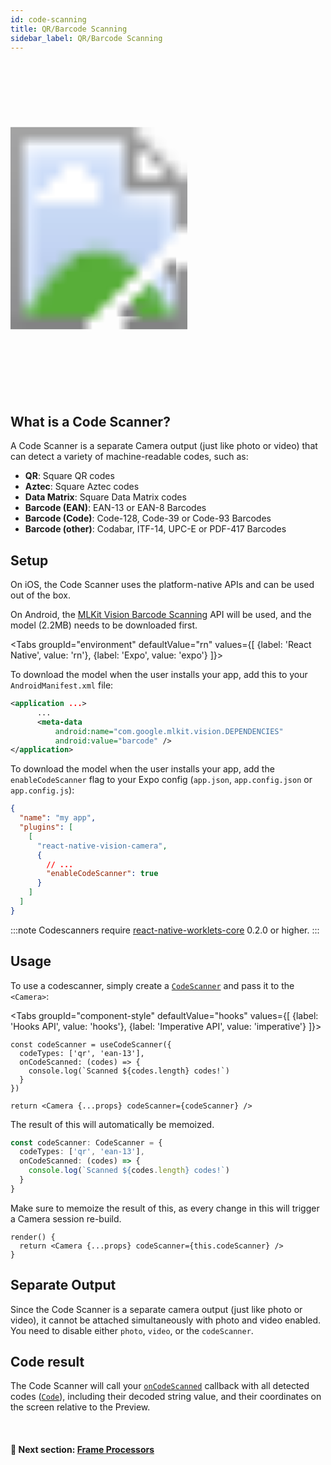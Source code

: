 ```yaml
---
id: code-scanning
title: QR/Barcode Scanning
sidebar_label: QR/Barcode Scanning
---
```



<div class="image-container">
  <svg xmlns="http://www.w3.org/2000/svg" width="283" height="535">
    <image href={useBaseUrl("img/demo.gif")} x="18" y="33" width="247" height="469" />
    <image href={useBaseUrl("img/frame.png")} width="283" height="535" />
  </svg>
</div>

## What is a Code Scanner?

A Code Scanner is a separate Camera output (just like photo or video) that can detect a variety of machine-readable codes, such as:

- **QR**: Square QR codes
- **Aztec**: Square Aztec codes
- **Data Matrix**: Square Data Matrix codes
- **Barcode (EAN)**: EAN-13 or EAN-8 Barcodes
- **Barcode (Code)**: Code-128, Code-39 or Code-93 Barcodes
- **Barcode (other)**: Codabar, ITF-14, UPC-E or PDF-417 Barcodes

## Setup

On iOS, the Code Scanner uses the platform-native APIs and can be used out of the box.

On Android, the [MLKit Vision Barcode Scanning](https://developers.google.com/ml-kit/vision/barcode-scanning) API will be used, and the model (2.2MB) needs to be downloaded first.

<Tabs
  groupId="environment"
  defaultValue="rn"
  values={[
    {label: 'React Native', value: 'rn'},
    {label: 'Expo', value: 'expo'}
  ]}>
<TabItem value="rn">

To download the model when the user installs your app, add this to your `AndroidManifest.xml` file:

```xml
<application ...>
      ...
      <meta-data
          android:name="com.google.mlkit.vision.DEPENDENCIES"
          android:value="barcode" />
</application>
```

</TabItem>
<TabItem value="expo">

To download the model when the user installs your app, add the `enableCodeScanner` flag to your Expo config (`app.json`, `app.config.json` or `app.config.js`):

```json
{
  "name": "my app",
  "plugins": [
    [
      "react-native-vision-camera",
      {
        // ...
        "enableCodeScanner": true
      }
    ]
  ]
}
```

</TabItem>
</Tabs>

:::note
Codescanners require [react-native-worklets-core](https://github.com/margelo/react-native-worklets-core) 0.2.0 or higher.
:::

## Usage

To use a codescanner, simply create a [`CodeScanner`](/docs/api/interfaces/CodeScanner) and pass it to the `<Camera>`:

<Tabs
  groupId="component-style"
  defaultValue="hooks"
  values={[
    {label: 'Hooks API', value: 'hooks'},
    {label: 'Imperative API', value: 'imperative'}
  ]}>
<TabItem value="hooks">

```tsx
const codeScanner = useCodeScanner({
  codeTypes: ['qr', 'ean-13'],
  onCodeScanned: (codes) => {
    console.log(`Scanned ${codes.length} codes!`)
  }
})

return <Camera {...props} codeScanner={codeScanner} />
```

The result of this will automatically be memoized.

</TabItem>
<TabItem value="imperative">

```ts
const codeScanner: CodeScanner = {
  codeTypes: ['qr', 'ean-13'],
  onCodeScanned: (codes) => {
    console.log(`Scanned ${codes.length} codes!`)
  }
}
```

Make sure to memoize the result of this, as every change in this will trigger a Camera session re-build.

```tsx
render() {
  return <Camera {...props} codeScanner={this.codeScanner} />
}
```

</TabItem>
</Tabs>

## Separate Output

Since the Code Scanner is a separate camera output (just like photo or video), it cannot be attached simultaneously with photo and video enabled.
You need to disable either `photo`, `video`, or the `codeScanner`.

## Code result

The Code Scanner will call your [`onCodeScanned`](/docs/api/interfaces/CodeScanner#oncodescanned) callback with all detected codes ([`Code`](/docs/api/interfaces/Code)), including their decoded string value, and their coordinates on the screen relative to the Preview.

<br />

#### 🚀 Next section: [Frame Processors](frame-processors)
